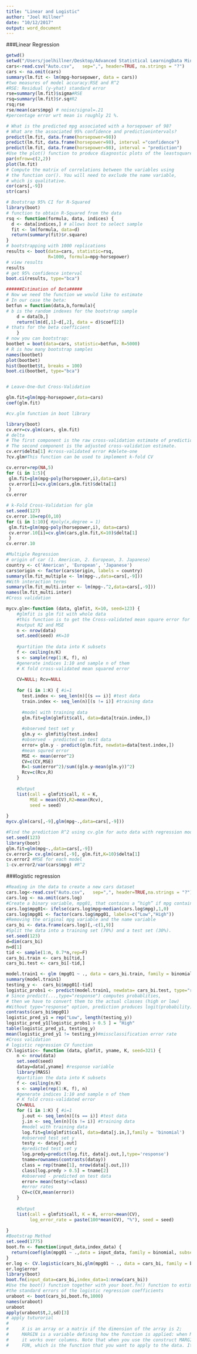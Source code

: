 ```yaml
---
title: "Linear and Logistic"
author: "Joel Hillner"
date: "10/12/2017"
output: word_document
---
```

###Linear Regression
```r
getwd()
setwd("/Users/joelhillner/Desktop/Advanced Statistical LearningData Mining/Home Works")
cars<-read.csv("Auto.csv",   sep=",", header=TRUE, na.strings = "?")
cars <- na.omit(cars)
summary(lm.fit <- lm(mpg~horsepower, data = cars))
#two measures of model accuracy:RSE and R^2
#RSE: Residual (y-yhat) standard error 
rse=summary(lm.fit)$sigma#RSE
rsq=summary(lm.fit)$r.sq#R2
rsq;rse
rse/mean(cars$mpg) # noise/signal=.21 
#percentage error wrt mean is roughly 21 %.

# What is the predicted mpg associated with a horsepower of 98? 
# What are the associated 95% confidence and predictionintervals? 
predict(lm.fit, data.frame(horsepower=98))
predict(lm.fit, data.frame(horsepower=98), interval ="confidence")
predict(lm.fit, data.frame(horsepower=98), interval = "prediction")
#Use the plot() function to produce diagnostic plots of the leastsquares regression fit.
par(mfrow=c(2,2))
plot(lm.fit)
# Compute the matrix of correlations between the variables using
# the function cor(). You will need to exclude the name variable,
# which is qualitative.
cor(cars[,-9])
str(cars)

# Bootstrap 95% CI for R-Squared
library(boot)
# function to obtain R-Squared from the data
rsq <- function(formula, data, indices) {
  d <- data[indices,] # allows boot to select sample
  fit <- lm(formula, data=d)
  return(summary(fit)$r.square)
}
# bootstrapping with 1000 replications
results <- boot(data=cars, statistic=rsq,
                R=1000, formula=mpg~horsepower)
# view results
results
# get 95% confidence interval
boot.ci(results, type="bca")

######Estimation of Beta#####
# Now we need the function we would like to estimate
# In our case the beta:
betfun = function(data,b,formula){  
# b is the random indexes for the bootstrap sample
	d = data[b,] 
	return(lm(d[,1]~d[,2], data = d)$coef[2])  
# thats for the beta coefficient
	}
# now you can bootstrap:
bootbet = boot(data=cars, statistic=betfun, R=5000) 
# R is how many bootstrap samples
names(bootbet)
plot(bootbet)
hist(bootbet$t, breaks = 100)
boot.ci(bootbet, type="bca")


# Leave-One-Out Cross-Validation

glm.fit=glm(mpg~horsepower,data=cars)
coef(glm.fit)

#cv.glm function in boot library

library(boot)
cv.err=cv.glm(cars, glm.fit)
# delta
# The first component is the raw cross-validation estimate of prediction error.
# The second component is the adjusted cross-validation estimate.
cv.err$delta[1] #cross-validated error #delete-one 
?cv.glm#This function can be used to implement k-fold CV

cv.error=rep(NA,5)
for (i in 1:5){
 glm.fit=glm(mpg~poly(horsepower,i),data=cars)
 cv.error[i]=cv.glm(cars,glm.fit)$delta[1]
 }
cv.error

# k-Fold Cross-Validation for glm
set.seed(127)
cv.error.10=rep(0,10)
for (i in 1:10){ #poly(x,degree = 1)
 glm.fit=glm(mpg~poly(horsepower,i), data=cars)
 cv.error.10[i]=cv.glm(cars,glm.fit,K=10)$delta[1]
 }
cv.error.10

#Multiple Regression
# origin of car (1. American, 2. European, 3. Japanese)
country <- c('American', 'European', 'Japanese')
cars$origin <- factor(cars$origin, labels = country)
summary(lm.fit_multiple <- lm(mpg~.,data=cars[,-9]))
#With interaction terms
summary(lm.fit_multi.inter <- lm(mpg~.^2,data=cars[,-9]))
names(lm.fit_multi.inter)
#Cross validation

mycv.glm<-function (data, glmfit, K=10, seed=123) {
    #glmfit is glm fit with whole data
    #this function is to get the Cross-validated mean square error for regression
    #output R2 and MSE
    n <- nrow(data)
    set.seed(seed) #K=10
    
    #partition the data into K subsets
    f <- ceiling(n/K)
    s <- sample(rep(1:K, f), n)  
    #generate indices 1:10 and sample n of them  
    # K fold cross-validated mean squared error
    
    CV=NULL; Rcv=NULL
    
    for (i in 1:K) { #i=1
      test.index <- seq_len(n)[(s == i)] #test data
      train.index <- seq_len(n)[(s != i)] #training data
      
      #model with training data
      glm.fit=glm(glmfit$call, data=data[train.index,])
      
      #observed test set y
      glm.y <- glmfit$y[test.index]
      #observed - predicted on test data
      error= glm.y - predict(glm.fit, newdata=data[test.index,])
      #mean squred error
      MSE <- mean(error^2)
      CV=c(CV,MSE)
      R=1-sum(error^2)/sum((glm.y-mean(glm.y))^2)
      Rcv=c(Rcv,R)
    }
    
    #Output
    list(call = glmfit$call, K = K, 
         MSE = mean(CV),R2=mean(Rcv), 
         seed = seed)  
    
}
mycv.glm(cars[,-9],glm(mpg~.,data=cars[,-9]))

#Find the prediction R^2 using cv.glm for auto data with regression model “mpg ~ .”
set.seed(123)
library(boot)
glm.fit=glm(mpg~.,data=cars[,-9])
cv.error2= cv.glm(cars[,-9], glm.fit,K=10)$delta[1]
cv.error2 #MSE for each model
1-cv.error2/var(cars$mpg) #R^2
```
###logistic regression
```r
#Reading in the data to create a new cars dataset
cars.log<-read.csv("Auto.csv",   sep=",", header=TRUE,na.strings = "?")
cars.log <- na.omit(cars.log)
#Create a binary variable, mpg01, that contains a “high” if mpg contains
cars.log$mpg01<- ifelse(cars.log$mpg>median(cars.log$mpg),1,0)
cars.log$mpg01 <- factor(cars.log$mpg01, labels=c("Low","High"))
#Removing the original mpg variable and the name variable
cars_bi <- data.frame(cars.log)[,-c(1,9)]
#Split the data into a training set (70%) and a test set (30%).
set.seed(123)
d=dim(cars_bi)
n=d[1]
tid <- sample(1:n, 0.7*n,rep=F)
cars_bi.train <- cars_bi[tid,]
cars_bi.test <- cars_bi[-tid,]

model.train1 <- glm (mpg01 ~ ., data = cars_bi.train, family = binomial)
summary(model.train1)
testing_y <-  cars_bi$mpg01[-tid]
logistic_probs1 <- predict(model.train1, newdata= cars_bi.test, type="response")
# Since predict(...,type="response") computes probablities, 
# then we have to convert them to the actual classes (high or low)
#Without type="response" option, prediction produces logit(probability) not probability.
contrasts(cars_bi$mpg01)
logistic_pred_y1 = rep("Low", length(testing_y))
logistic_pred_y1[logistic_probs1 > 0.5 ] = "High"
table(logistic_pred_y1, testing_y)
mean(logistic_pred_y1 != testing_y)#missclassification error rate
#Cross validation
# logistic regression CV function
CV.logistic<- function (data, glmfit, yname, K, seed=321) {
    n <- nrow(data)
    set.seed(seed)
    datay=data[,yname] #response variable
    library(MASS)
    #partition the data into K subsets
    f <- ceiling(n/K)
    s <- sample(rep(1:K, f), n)  
    #generate indices 1:10 and sample n of them  
    # K fold cross-validated error
    CV=NULL
    for (i in 1:K) { #i=1
      j.out <- seq_len(n)[(s == i)] #test data
      j.in <- seq_len(n)[(s != i)] #training data
      #model with training data
      log.fit=glm(glmfit$call, data=data[j.in,],family = 'binomial')
      #observed test set y
      testy <- datay[j.out]
      #predicted test set y
      log.predy=predict(log.fit, data[j.out,],type='response')
      tname=rownames(contrasts(datay))
      class = rep(tname[1], nrow(data[j.out,]))
      class[log.predy > 0.5] = tname[2]
      #observed - predicted on test data
      error= mean(testy!=class)
      #error rates 
      CV=c(CV,mean(error))
    }
    
    #Output
    list(call = glmfit$call, K = K, error=mean(CV),
         log_error_rate = paste(100*mean(CV), "%"), seed = seed)  
    
}
#Bootstrap Method
set.seed(1775)
boot.fn <- function(input_data,index_data) { 
  return(coef(glm(mpg01 ~ .,data = input_data, family = binomial, subset=index_data)))
}
er.log <- CV.logistic(cars_bi,glm(mpg01 ~ ., data = cars_bi, family = binomial),yname="mpg01",K=10)
er.log$error
library(boot)
boot.fn(input_data=cars_bi,index_data=1:nrow(cars_bi))
#Use the boot() function together with your boot.fn() function to estimate 
#the standard errors of the logistic regression coefficients
uraboot <- boot(cars_bi,boot.fn,1000)
names(uraboot)
uraboot
apply(uraboot$t,2,sd)[3]
# apply tuturorial
# 
#     X is an array or a matrix if the dimension of the array is 2;
#     MARGIN is a variable defining how the function is applied: when MARGIN=1, it applies over rows, whereas with MARGIN=2, 
#     it works over columns. Note that when you use the construct MARGIN=c(1,2), it applies to both rows and columns; and
#     FUN, which is the function that you want to apply to the data. It can be any R function, including a User Defined Function (UDF).

```


